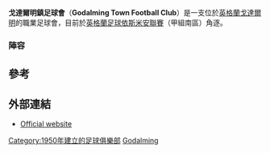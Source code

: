 {{expand|time=2016-10-11T12:32:27+00:00}}
{{refimprove|time=2016-10-11T12:32:27+00:00}}
{{Infobox football club
| clubname = 戈達爾明鎮足球會
| image    = <!-- 檔案不存在 [[Image:Godalmingtownfc.png|200px]] ，可從英文維基百科取得 -->
| fullname = Godalming Town Football Club
| nickname = The G's
| founded  = {{Start date and years ago|1950|df=yes}}
| ground   = [[戈達爾明|戈達爾明]][http://stable.toolserver.org/geohack/geohack.php?pagename=Weycourt&params=51_11_41.77_N_0_35_51.25_W_region:GB_type:landmark Weycourt]
| capacity = 3,000 (200座位)
| chairman = Kevin Young
| manager  = Andy Hunt
| league   = [[英格蘭足球依斯米安聯賽|英格蘭足球依斯米安聯賽]]（甲組南區）
| season   = 2015–16
| position = [[英格蘭足球南部聯賽|英格蘭足球南部聯賽]]（甲組（中部））, 10 (轉移)
| pattern_la1= |pattern_b1=_greencollar|pattern_ra1=
| leftarm1=FFFF00|body1=FFFF00|rightarm1=FFFF00|shorts1=008000|socks1=FFFF00|
  pattern_1a2= |pattern_b2= |pattern_ra2=
| leftarm2=0000FF|body2=0000FF|rightarm2=0000FF|shorts2=0000FF|socks2=0000FF|
}}

'''戈達爾明鎮足球會'''（'''Godalming Town Football Club'''）是一支位於[[英格蘭|英格蘭]][[戈達爾明|戈達爾明]]的職業足球會，目前於[[英格蘭足球依斯米安聯賽|英格蘭足球依斯米安聯賽]]（甲組南區）角逐。

===陣容===
{{updated|2016年9月17日}}
{{football squad start}}
{{fs player | no=   | nat=ENG | pos=GK | name=Richard Ossai}}
{{fs player | no=   | nat=ENG | pos=GK | name=Kallum Lunn}}
{{fs player | no=   | nat=ENG | pos=DF | name=Tom Willment}}
{{fs player | no=   | nat=ENG | pos=DF | name=Chris Musgrove}}
{{fs player | no=   | nat=ENG | pos=DF | name=Ashley Lloyd}}
{{fs player | no=   | nat=NIR | pos=DF | name=Lee Rushe}}
{{fs player | no=   | nat=ENG | pos=DF | name=Charlie Hutton}}
{{fs player | no=   | nat=ENG | pos=MF | name=Liam Roberts}}
{{fs player | no=   | nat=ENG | pos=MF | name=Chris Wales}}
{{fs player | no=   | nat=ENG | pos=MF | name=Steve Laidler}}
{{fs player | no=   | nat=ENG | pos=MF | name=Louis Hutton}}
{{fs player | no=   | nat=ENG | pos=MF | name=George Frith}}
{{fs player | no=   | nat=ENG | pos=MF | name=Will Hutton}}
{{fs player | no=   | nat=ENG | pos=MF | name=Darren Wheeler}}
{{fs player | no=   | nat=ENG | pos=FW | name=Adam Cornell}}
{{fs player | no=   | nat=ENG | pos=FW | name=Jack Mazzone}}
{{fs player | no=   | nat=ENG | pos=FW | name=Graeme Purdy}}
{{football squad end}}

== 參考 ==
{{Reflist}}

== 外部連結 ==
*[https://web.archive.org/web/20081012173633/http://www.godalmingtownfc.co.uk/ Official website]

[[Category:1950年建立的足球俱樂部|Category:1950年建立的足球俱樂部]]
[[Category:薩里郡足球俱樂部|Godalming]]